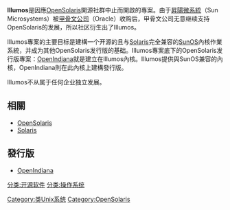{{lowercase title}}
{{noteTA
|G1=IT
|1 = zh-hans:Sun; zh-hant:昇陽;
}}
{{Infobox OS
| name                   = illumos
| logo                   = Illumos textlogo.svg
| developer              = illumos Foundation
| family                 = [[Unix|Unix]]（[[System_V#SVR4|System V Release 4]]）
| source_model           = 混合式[[開放源代碼|開源]]，有針對性的開源
| released               = 2010
| working_state          = 現行
| programmed_in          = [[C語言|C]]
| prog_language          = [[C語言|C]]
| language               = [[英語|英語]]
| kernel_type            = [[單核心|單核心]]
| license                = [[BSD授權條款|BSD]]、[[MIT授權條款|MIT]]或[[CDDL|CDDL]]
| supported_platforms    = [[IA-32|IA-32]]、[[x86-64|x86-64]]、[[SPARC|SPARC]]
| website                = {{URL|www.illumos.org}}
}}
'''Illumos'''是因應[[OpenSolaris|OpenSolaris]]開源社群中止而開啟的專案。由于[[昇陽微系統|昇陽微系統]]（Sun Microsystems）被[[甲骨文公司|甲骨文公司]]（Oracle）收购后，甲骨文公司无意继续支持OpenSolaris的发展，所以社区衍生出了Illumos。

Illumos專案的主要目标是建構一个开源的且与[[Solaris|Solaris]]完全兼容的[[SunOS|SunOS]]內核作業系統，并成为其他OpenSolaris发行版的基础。Illumos專案底下的OpenSolaris发行版專案：[[OpenIndiana|OpenIndiana]]就是建立在Illumos內核。Illumos提供與SunOS兼容的內核，OpenIndiana則在此內核上建構發行版。

Illumos不从属于任何企业独立发展。

== 相關 ==
* [[OpenSolaris|OpenSolaris]]
* [[Solaris|Solaris]]

== 發行版 ==
* [[OpenIndiana|OpenIndiana]]

{{Operating-system-stub}}

[[分类:开源软件|分类:开源软件]]
[[分类:操作系统|分类:操作系统]]
[[Category:类Unix系统|Category:类Unix系统]]
[[Category:OpenSolaris|Category:OpenSolaris]]